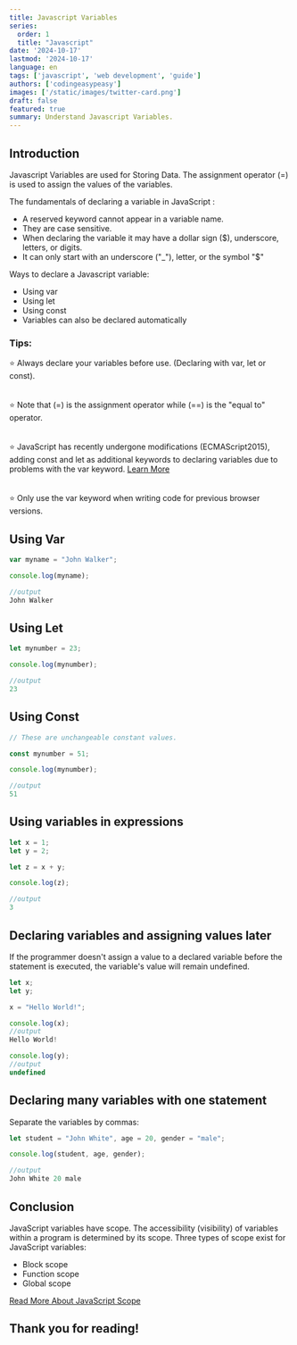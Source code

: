```yaml
---
title: Javascript Variables
series:
  order: 1
  title: "Javascript"
date: '2024-10-17'
lastmod: '2024-10-17'
language: en
tags: ['javascript', 'web development', 'guide']
authors: ['codingeasypeasy']
images: ['/static/images/twitter-card.png']
draft: false
featured: true
summary: Understand Javascript Variables.
---
```


## Introduction

Javascript Variables are used for Storing Data. The assignment operator (=) is used to assign the values of the variables.

The fundamentals of declaring a variable in JavaScript :
- A reserved keyword cannot appear in a variable name.
- They are case sensitive.
- When declaring the variable it may have a dollar sign ($), underscore, letters, or digits.
- It can only start with an underscore ("_"), letter, or the symbol "$"

Ways to declare a Javascript variable:
- Using var
- Using let
- Using const
- Variables can also be declared automatically

### Tips: 

⭐ Always declare your variables before use. (Declaring with var, let or const). <br /><br />  
⭐ Note that (=) is the assignment operator while (==) is the "equal to" operator. <br /><br />  
⭐ JavaScript has recently undergone modifications (ECMAScript2015), adding const and let as additional keywords to declaring variables due to problems with the var keyword. [Learn More](https://www.codingeasypeasy.com/) <br /><br />  
⭐ Only use the var keyword when writing code for previous browser versions.

## Using Var

```ts:contentlayer.config.ts
var myname = "John Walker";

console.log(myname);

//output
John Walker
```

## Using Let

```ts:contentlayer.config.ts
let mynumber = 23;

console.log(mynumber);

//output
23
```

## Using Const

```ts:contentlayer.config.ts
// These are unchangeable constant values.

const mynumber = 51;

console.log(mynumber);

//output
51
```

## Using variables in expressions

```ts:contentlayer.config.ts
let x = 1;
let y = 2;

let z = x + y;

console.log(z);

//output
3
```

## Declaring variables and assigning values later

If the programmer doesn't assign a value to a declared variable before the statement is executed, the variable's value will remain undefined.

```ts:contentlayer.config.ts
let x;
let y;

x = "Hello World!";

console.log(x);
//output
Hello World!

console.log(y);
//output
undefined
```

## Declaring many variables with one statement

Separate the variables by commas:

```ts:contentlayer.config.ts
let student = "John White", age = 20, gender = "male";

console.log(student, age, gender);

//output
John White 20 male
```

## Conclusion

JavaScript variables have scope.
The accessibility (visibility) of variables within a program is determined by its scope.
Three types of scope exist for JavaScript variables:
- Block scope
- Function scope
- Global scope

[Read More About JavaScript Scope](https://www.codingeasypeasy.com/) 

## Thank you for reading!